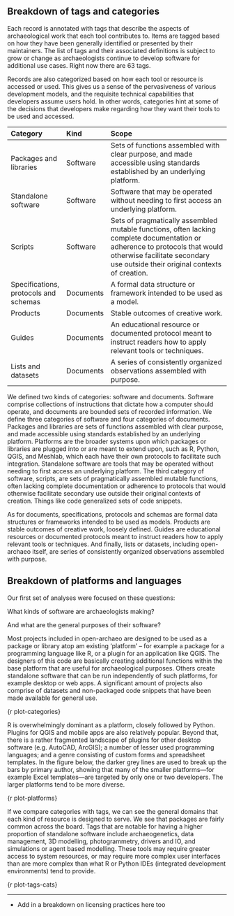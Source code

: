 ## Breakdown of tags and categories

Each record is annotated with tags that describe the aspects of archaeological work that each tool contributes to. Items are tagged based on how they have been generally identified or presented by their maintainers. The list of tags and their associated definitions is subject to grow or change as archaeologists continue to develop software for additional use cases. Right now there are 63 tags.

Records are also categorized based on how each tool or resource is accessed or used. This gives us a sense of the pervasiveness of various development models, and the requisite technical capabilities that developers assume users hold. In other words, categories hint at some of the decisions that developers make regarding how they want their tools to be used and accessed.

| Category                              | Kind      | Scope                                                                                                                                                                                                        |
|:-----------|:-----------|:------------------------------------------------|
| Packages and libraries                | Software  | Sets of functions assembled with clear purpose, and made accessible using standards established by an underlying platform.                                                                                   |
| Standalone software                   | Software  | Software that may be operated without needing to first access an underlying platform.                                                                                                                        |
| Scripts                               | Software  | Sets of pragmatically assembled mutable functions, often lacking complete documentation or adherence to protocols that would otherwise facilitate secondary use outside their original contexts of creation. |
| Specifications, protocols and schemas | Documents | A formal data structure or framework intended to be used as a model.                                                                                                                                         |
| Products                              | Documents | Stable outcomes of creative work.                                                                                                                                                                            |
| Guides                                | Documents | An educational resource or documented protocol meant to instruct readers how to apply relevant tools or techniques.                                                                                          |
| Lists and datasets                    | Documents | A series of consistently organized observations assembled with purpose.                                                                                                                                      |

We defined two kinds of categories: software and documents. Software comprise collections of instructions that dictate how a computer should operate, and documents are bounded sets of recorded information. We define three categories of software and four categories of documents. Packages and libraries are sets of functions assembled with clear purpose, and made accessible using standards established by an underlying platform. Platforms are the broader systems upon which packages or libraries are plugged into or are meant to extend upon, such as R, Python, QGIS, and Meshlab, which each have their own protocols to facilitate such integration. Standalone software are tools that may be operated without needing to first access an underlying platform. The third category of software, scripts, are sets of pragmatically assembled mutable functions, often lacking complete documentation or adherence to protocols that would otherwise facilitate secondary use outside their original contexts of creation. Things like code generalized sets of code snippets.

As for documents, specifications, protocols and schemas are formal data structures or frameworks intended to be used as models. Products are stable outcomes of creative work, loosely defined. Guides are educational resources or documented protocols meant to instruct readers how to apply relevant tools or techniques. And finally, lists or datasets, including open-archaeo itself, are series of consistently organized observations assembled with purpose.

## Breakdown of platforms and languages

Our first set of analyses were focused on these questions:

What kinds of software are archaeologists making?

And what are the general purposes of their software?

Most projects included in open-archaeo are designed to be used as a package or library atop am existing 'platform' -- for example a package for a programming language like R, or a plugin for an application like QGIS. The designers of this code are basically creating additional functions within the base platform that are useful for archaeological purposes. Others create standalone software that can be run independently of such platforms, for example desktop or web apps. A significant amount of projects also comprise of datasets and non-packaged code snippets that have been made available for general use.

{r plot-categories}

R is overwhelmingly dominant as a platform, closely followed by Python. Plugins for QGIS and mobile apps are also relatively popular. Beyond that, there is a rather fragmented landscape of plugins for other desktop software (e.g. AutoCAD, ArcGIS); a number of lesser used programming languages; and a genre consisting of custom forms and spreadsheet templates. In the figure below, the darker grey lines are used to break up the bars by primary author, showing that many of the smaller platforms---for example Excel templates---are targeted by only one or two developers. The larger platforms tend to be more diverse.

{r plot-platforms}

If we compare categories with tags, we can see the general domains that each kind of resource is designed to serve. We see that packages are fairly common across the board. Tags that are notable for having a higher proportion of standalone software include archaeogenetics, data management, 3D modelling, photogrammetry, drivers and IO, and simulations or agent based modelling. These tools may require greater access to system resources, or may require more complex user interfaces than are more complex than what R or Python IDEs (integrated development environments) tend to provide.

{r plot-tags-cats}

---

- Add in a breakdown on licensing practices here too